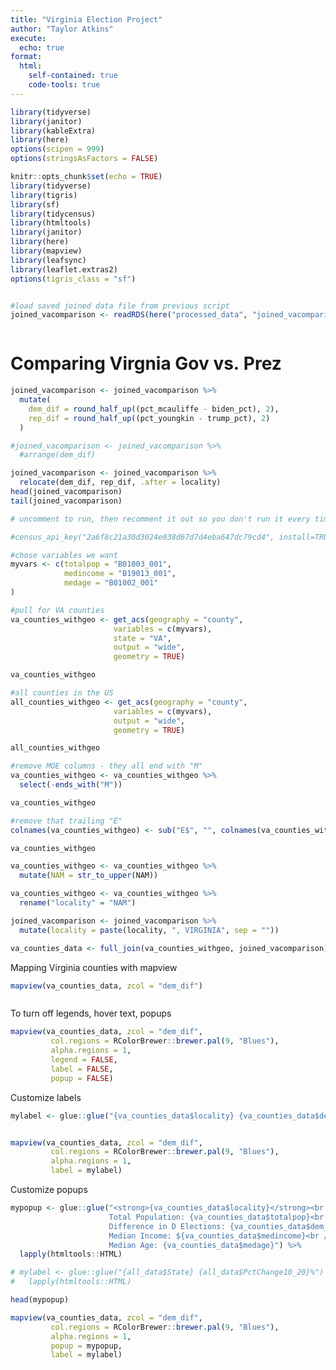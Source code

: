 ```yaml
---
title: "Virginia Election Project"
author: "Taylor Atkins"
execute:
  echo: true
format:
  html:
    self-contained: true
    code-tools: true
---
```



```r


library(tidyverse)
library(janitor)
library(kableExtra)
library(here)
options(scipen = 999)
options(stringsAsFactors = FALSE)

knitr::opts_chunk$set(echo = TRUE)
library(tidyverse)
library(tigris)
library(sf)
library(tidycensus)
library(htmltools)
library(janitor)
library(here)
library(mapview)
library(leafsync)
library(leaflet.extras2)
options(tigris_class = "sf")


#load saved joined data file from previous script
joined_vacomparison <- readRDS(here("processed_data", "joined_vacomparison.rds"))



```


# Comparing Virgnia Gov vs. Prez



```r

joined_vacomparison <- joined_vacomparison %>% 
  mutate(
    dem_dif = round_half_up((pct_mcauliffe - biden_pct), 2),
    rep_dif = round_half_up((pct_youngkin - trump_pct), 2)
  ) 

```

```r

#joined_vacomparison <- joined_vacomparison %>% 
  #arrange(dem_dif)

```

```r

joined_vacomparison <- joined_vacomparison %>% 
  relocate(dem_dif, rep_dif, .after = locality)
head(joined_vacomparison)
tail(joined_vacomparison)

```




```r

# uncomment to run, then recomment it out so you don't run it every time

#census_api_key("2a6f8c21a30d3024e038d67d7d4eba647dc79cd4", install=TRUE)


```

```r
#chose variables we want
myvars <- c(totalpop = "B01003_001",
            medincome = "B19013_001",
            medage = "B01002_001"
)
```


```r
#pull for VA counties
va_counties_withgeo <- get_acs(geography = "county",
                       variables = c(myvars),
                       state = "VA",
                       output = "wide",
                       geometry = TRUE)

va_counties_withgeo
```

```r
#all counties in the US
all_counties_withgeo <- get_acs(geography = "county",
                       variables = c(myvars),
                       output = "wide",
                       geometry = TRUE)

all_counties_withgeo
```

```r
#remove MOE columns - they all end with "M"
va_counties_withgeo <- va_counties_withgeo %>%
  select(-ends_with("M"))

va_counties_withgeo
```

```r
#remove that trailing "E"
colnames(va_counties_withgeo) <- sub("E$", "", colnames(va_counties_withgeo)) # $ means end of string only

va_counties_withgeo
```

```r

va_counties_withgeo <- va_counties_withgeo %>% 
  mutate(NAM = str_to_upper(NAM))

```

```r

va_counties_withgeo <- va_counties_withgeo %>%
  rename("locality" = "NAM")

```

```r

joined_vacomparison <- joined_vacomparison %>% 
  mutate(locality = paste(locality, ", VIRGINIA", sep = ""))

```

```r

va_counties_data <- full_join(va_counties_withgeo, joined_vacomparison)

```
Mapping Virginia counties with mapview

```r

mapview(va_counties_data, zcol = "dem_dif")



```


To turn off legends, hover text, popups


```r

mapview(va_counties_data, zcol = "dem_dif", 
         col.regions = RColorBrewer::brewer.pal(9, "Blues"), 
         alpha.regions = 1,
         legend = FALSE, 
         label = FALSE, 
         popup = FALSE)


```

Customize labels
```r

mylabel <- glue::glue("{va_counties_data$locality} {va_counties_data$dem_dif}")


mapview(va_counties_data, zcol = "dem_dif", 
         col.regions = RColorBrewer::brewer.pal(9, "Blues"), 
         alpha.regions = 1,
         label = mylabel)

```

Customize popups
```r
mypopup <- glue::glue("<strong>{va_counties_data$locality}</strong><br />
                      Total Population: {va_counties_data$totalpop}<br />
                      Difference in D Elections: {va_counties_data$dem_dif}<br />
                      Median Income: ${va_counties_data$medincome}<br />
                      Median Age: {va_counties_data$medage}") %>% 
  lapply(htmltools::HTML)

# mylabel <- glue::glue("{all_data$State} {all_data$PctChange10_20}%") %>%
#   lapply(htmltools::HTML)

```


```r

head(mypopup)

```


```r

mapview(va_counties_data, zcol = "dem_dif", 
         col.regions = RColorBrewer::brewer.pal(9, "Blues"), 
         alpha.regions = 1,
         popup = mypopup,
         label = mylabel)

```
